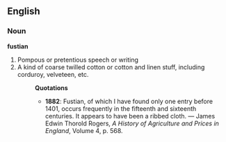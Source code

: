 ==English==
===Noun===
'''fustian'''
# Pompous or pretentious speech or writing
# A kind of coarse twilled cotton or cotton and linen stuff, including corduroy, velveteen, etc.
#:'''Quotations'''
#:*'''1882''': Fustian, of which I have found only one entry before 1401, occurs frequently in the fifteenth and sixteenth centuries.  It appears to have been a ribbed cloth. &mdash; James Edwin Thorold Rogers, ''A History of Agriculture and Prices in England'', Volume 4, p. 568.